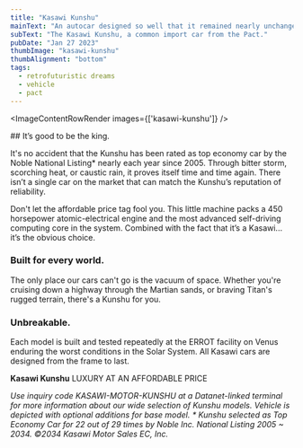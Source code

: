 ```yaml
---
title: "Kasawi Kunshu"
mainText: "An autocar designed so well that it remained nearly unchanged for almost a century."
subText: "The Kasawi Kunshu, a common import car from the Pact."
pubDate: "Jan 27 2023"
thumbImage: "kasawi-kunshu"
thumbAlignment: "bottom"
tags:
  - retrofuturistic dreams
  - vehicle
  - pact
---
```



<ImageContentRowRender 
  images={['kasawi-kunshu']}
/>

<QuoteContentRowRender author={AuthorCAN} transcription>
## It’s good to be the king.

It's no accident that the Kunshu has been rated as top economy car by the Noble National Listing* nearly each year since 2005. Through bitter storm, scorching heat, or caustic rain, it proves itself time and time again. There isn’t a single car on the market that can match the Kunshu’s reputation of reliability.

Don't let the affordable price tag fool you. This little machine packs a 450 horsepower atomic-electrical engine and the most advanced self-driving computing core in the system. Combined with the fact that it’s a Kasawi... it’s the obvious choice.

### Built for every world.

The only place our cars can't go is the vacuum of space. Whether you're cruising down a highway through the Martian sands, or braving Titan's rugged terrain, there's a Kunshu for you.

### Unbreakable.

Each model is built and tested repeatedly at the ERROT facility on Venus enduring the worst conditions in the Solar System. All Kasawi cars are designed from the frame to last.

**Kasawi Kunshu**
LUXURY AT AN AFFORDABLE PRICE

*Use inquiry code KASAWI-MOTOR-KUNSHU at a Datanet-linked terminal for more information about our wide selection of Kunshu models. Vehicle is depicted with optional additions for base model. * Kunshu selected as Top Economy Car for 22 out of 29 times by Noble Inc. National Listing 2005 ~ 2034. ©2034 Kasawi Motor Sales EC, Inc.*
</QuoteContentRowRender>